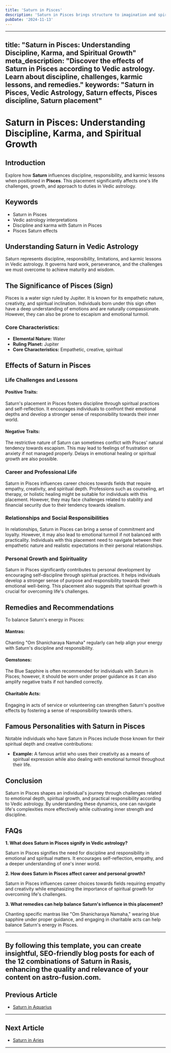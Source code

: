 ```yaml
---
title: 'Saturn in Pisces'
description: 'Saturn in Pisces brings structure to imagination and spirituality. Individuals may face challenges in defining boundaries but can develop deep compassion and practical spirituality.'
pubDate: '2024-11-13'
---
```


--- 
title: "Saturn in Pisces: Understanding Discipline, Karma, and Spiritual Growth"
meta_description: "Discover the effects of Saturn in Pisces according to Vedic astrology. Learn about discipline, challenges, karmic lessons, and remedies."
keywords: "Saturn in Pisces, Vedic Astrology, Saturn effects, Pisces discipline, Saturn placement"
---

# Saturn in Pisces: Understanding Discipline, Karma, and Spiritual Growth

## Introduction

Explore how **Saturn** influences discipline, responsibility, and karmic lessons when positioned in **Pisces**. This placement significantly affects one's life challenges, growth, and approach to duties in Vedic astrology.

## Keywords

- Saturn in Pisces
- Vedic astrology interpretations
- Discipline and karma with Saturn in Pisces
- Pisces Saturn effects

## Understanding Saturn in Vedic Astrology

Saturn represents discipline, responsibility, limitations, and karmic lessons in Vedic astrology. It governs hard work, perseverance, and the challenges we must overcome to achieve maturity and wisdom.

## The Significance of Pisces (Sign)

Pisces is a water sign ruled by Jupiter. It is known for its empathetic nature, creativity, and spiritual inclination. Individuals born under this sign often have a deep understanding of emotions and are naturally compassionate. However, they can also be prone to escapism and emotional turmoil.

### Core Characteristics:
- **Elemental Nature:** Water
- **Ruling Planet:** Jupiter
- **Core Characteristics:** Empathetic, creative, spiritual

## Effects of Saturn in Pisces

### Life Challenges and Lessons

#### Positive Traits:
Saturn's placement in Pisces fosters discipline through spiritual practices and self-reflection. It encourages individuals to confront their emotional depths and develop a stronger sense of responsibility towards their inner world.

#### Negative Traits:
The restrictive nature of Saturn can sometimes conflict with Pisces' natural tendency towards escapism. This may lead to feelings of frustration or anxiety if not managed properly. Delays in emotional healing or spiritual growth are also possible.

### Career and Professional Life

Saturn in Pisces influences career choices towards fields that require empathy, creativity, and spiritual depth. Professions such as counseling, art therapy, or holistic healing might be suitable for individuals with this placement. However, they may face challenges related to stability and financial security due to their tendency towards idealism.

### Relationships and Social Responsibilities

In relationships, Saturn in Pisces can bring a sense of commitment and loyalty. However, it may also lead to emotional turmoil if not balanced with practicality. Individuals with this placement need to navigate between their empathetic nature and realistic expectations in their personal relationships.

### Personal Growth and Spirituality

Saturn in Pisces significantly contributes to personal development by encouraging self-discipline through spiritual practices. It helps individuals develop a stronger sense of purpose and responsibility towards their emotional well-being. This placement also suggests that spiritual growth is crucial for overcoming life's challenges.

## Remedies and Recommendations

To balance Saturn's energy in Pisces:

#### Mantras:
Chanting "Om Shanicharaya Namaha" regularly can help align your energy with Saturn's discipline and responsibility.

#### Gemstones:
The Blue Sapphire is often recommended for individuals with Saturn in Pisces; however, it should be worn under proper guidance as it can also amplify negative traits if not handled correctly.

#### Charitable Acts:
Engaging in acts of service or volunteering can strengthen Saturn's positive effects by fostering a sense of responsibility towards others.

## Famous Personalities with Saturn in Pisces

Notable individuals who have Saturn in Pisces include those known for their spiritual depth and creative contributions:

- **Example:** A famous artist who uses their creativity as a means of spiritual expression while also dealing with emotional turmoil throughout their life.

## Conclusion

Saturn in Pisces shapes an individual's journey through challenges related to emotional depth, spiritual growth, and practical responsibility according to Vedic astrology. By understanding these dynamics, one can navigate life's complexities more effectively while cultivating inner strength and discipline.

## FAQs

**1. What does Saturn in Pisces signify in Vedic astrology?**

Saturn in Pisces signifies the need for discipline and responsibility in emotional and spiritual matters. It encourages self-reflection, empathy, and a deeper understanding of one's inner world.

**2. How does Saturn in Pisces affect career and personal growth?**

Saturn in Pisces influences career choices towards fields requiring empathy and creativity while emphasizing the importance of spiritual growth for overcoming life's challenges.

**3. What remedies can help balance Saturn's influence in this placement?**

Chanting specific mantras like "Om Shanicharaya Namaha," wearing blue sapphire under proper guidance, and engaging in charitable acts can help balance Saturn's energy in Pisces.

---

By following this template, you can create insightful, SEO-friendly blog posts for each of the 12 combinations of Saturn in Rasis, enhancing the quality and relevance of your content on **astro-fusion.com**.
---

## Previous Article
- [Saturn in Aquarius](/blogs-md/0807_Saturn_in_Rashi/080711_Saturn_in_Aquarius.mdx)

---

## Next Article
- [Saturn in Aries](/blogs-md/0807_Saturn_in_Rashi/080701_Saturn_in_Aries.mdx)

---
